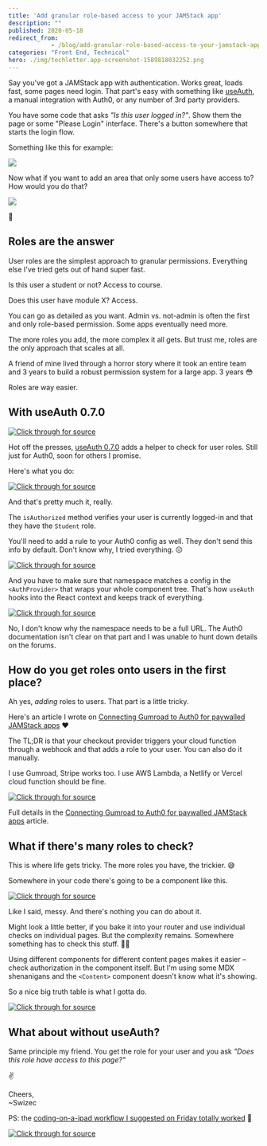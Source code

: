 ```yaml
---
title: 'Add granular role-based access to your JAMStack app'
description: ""
published: 2020-05-18
redirect_from: 
            - /blog/add-granular-role-based-access-to-your-jamstack-app/swizec/9418
categories: "Front End, Technical"
hero: ./img/techletter.app-screenshot-1589818032252.png
---
```


Say you've got a JAMStack app with authentication. Works great, loads fast, some pages need login. That part's easy with something like [useAuth](https://github.com/Swizec/useAuth), a manual integration with Auth0, or any number of 3rd party providers.

You have some code that asks _"Is this user logged in?"_. Show them the page or some "Please Login" interface. There's a button somewhere that starts the login flow.

Something like this for example:

![](./img/HREDYcq.gif)

Now what if you want to add an area that only some users have access to? How would you do that?

![](./img/5eSMcCw.gif)

🤔

## Roles are the answer

User roles are the simplest approach to granular permissions. Everything else I've tried gets out of hand super fast.

Is this user a student or not? Access to course.

Does this user have module X? Access.

You can go as detailed as you want. Admin vs. not-admin is often the first and only role-based permission. Some apps eventually need more.

The more roles you add, the more complex it all gets. But trust me, roles are the only approach that scales at all.

A friend of mine lived through a horror story where it took an entire team and 3 years to build a robust permission system for a large app. 3 years 😳

Roles are way easier.

## With useAuth 0.7.0

[![Click through for source](./img/techletter.app-screenshot-1589818032252.png)](https://www.youtube.com/watch?v=X9PHqmnzr4k)

Hot off the presses, [useAuth 0.7.0](https://github.com/Swizec/useAuth) adds a helper to check for user roles. Still just for Auth0, soon for others I promise.

Here's what you do:

[![Click through for source](./img/techletter.app-screenshot-1589818031718.png)](https://carbon.now.sh/?bg=rgba(255,255,255,1)&t=seti&l=javascript&ds=true&wc=true&wa=true&pv=48px&ph=32px&ln=false&code=const%20ForStudentsOnly%20%3D%20()%20%3D%3E%20%7B%0A%09const%20%7B%20isAuthorized%20%7D%20%3D%20useAuth()%0A%09%0A%09if%20(isAuthorized(%22Student%22))%20%7B%0A%09%09return%20%3CReallyCoolContent%20%2F%3E%0A%09%7D%20else%20%7B%0A%09%09return%20%3CNoAccess%20%2F%3E%0A%09%7D%0A%7D)

And that's pretty much it, really.

The `isAuthorized` method verifies your user is currently logged-in and that they have the `Student` role.

You'll need to add a rule to your Auth0 config as well. They don't send this info by default. Don't know why, I tried everything. 😔

[![Click through for source](./img/techletter.app-screenshot-1589818029535.png)](https://carbon.now.sh/?bg=rgba(255,255,255,1)&t=seti&l=javascript&ds=true&wc=true&wa=true&pv=48px&ph=32px&ln=false&code=%2F%2F%20this%20goes%20in%20Auth0%2Frules%20config%20as%20a%20new%20rule%0Afunction%20(user%2C%20context%2C%20callback)%20%7B%0A%20%20const%20namespace%20%3D%20'https%3A%2F%2FYOUR_DOMAIN'%3B%0A%20%20const%20assignedRoles%20%3D%20(context.authorization%20%7C%7C%20%7B%7D).roles%3B%0A%20%20%0A%20%20user.user_metadata%20%3D%20user.user_metadata%20%7C%7C%20%7B%7D%3B%0A%0A%20%20user.user_metadata.roles%20%3D%20assignedRoles%3B%0A%0A%20%20context.idToken%5Bnamespace%20%2B%20'%2Fuser_metadata'%5D%20%3D%20user.user_metadata%3B%0A%0A%20%20callback(null%2C%20user%2C%20context)%3B%0A%7D)

And you have to make sure that namespace matches a config in the `<AuthProvider>` that wraps your whole component tree. That's how `useAuth` hooks into the React context and keeps track of everything.

[![Click through for source](./img/techletter.app-screenshot-1589818029965.png)](https://carbon.now.sh/?bg=rgba(255,255,255,1)&t=seti&l=javascript&ds=true&wc=true&wa=true&pv=48px&ph=32px&ln=false&code=export%20const%20wrapPageElement%20%3D%20(%7B%20element%2C%20props%20%7D)%20%3D%3E%20(%0A%20%20%3CAuthProvider%0A%20%20%20%20%2F%2F%20...%0A%20%20%20%20customPropertyNamespace%3D%22https%3A%2F%2FYOUR_DOMAIN%22%0A%20%20%3E%0A%20%20%20%20%3CLayout%20%7B...props%7D%3E%7Belement%7D%3C%2FLayout%3E%0A%20%20%3C%2FAuthProvider%3E%0A))

No, I don't know why the namespace needs to be a full URL. The Auth0 documentation isn't clear on that part and I was unable to hunt down details on the forums.

## How do you get roles onto users in the first place?

Ah yes, _adding_ roles to users. That part is a little tricky.

Here's an article I wrote on [Connecting Gumroad to Auth0 for paywalled JAMStack apps](https://swizec.com/blog/connecting-gumroad-to-auth0-for-paywalled-jamstack-apps/swizec/9336) ❤️

The TL;DR is that your checkout provider triggers your cloud function through a webhook and that adds a role to your user. You can also do it manually.

I use Gumroad, Stripe works too. I use AWS Lambda, a Netlify or Vercel cloud function should be fine.

[![Click through for source](./img/techletter.app-screenshot-1589818029816.png)](https://carbon.now.sh/?bg=rgba(255,255,255,1)&t=seti&l=javascript&ds=true&wc=true&wa=true&pv=48px&ph=32px&ln=false&code=%2F%2F%20this%20bit%20of%20code%20adds%20a%20role%20to%20user%0A%20%20if%20(FindYourIdea_PRODUCTS.includes(ping.product_permalink))%20%7B%0A%20%20%20%20%2F%2F%20create%20or%20get%20user%0A%20%20%20%20const%20user%20%3D%20await%20upsertUser(ping)%0A%0A%20%20%20%20if%20(user)%20%7B%0A%20%20%20%20%20%20const%20auth0%20%3D%20await%20getAuth0Client()%0A%0A%20%20%20%20%20%20%2F%2F%20add%20the%20right%20role%0A%20%20%20%20%20%20await%20auth0.assignRolestoUser(%0A%20%20%20%20%20%20%20%20%7B%20id%3A%20user.user_id!%20%7D%2C%0A%20%20%20%20%20%20%20%20%7B%0A%20%20%20%20%20%20%20%20%20%20%2F%2F%20hardcoded%20FindYourIdea%20role%20id%20from%20Auth0%20URL%0A%20%20%20%20%20%20%20%20%20%20roles%3A%20%5BROLE_ID%5D%2C%0A%20%20%20%20%20%20%20%20%7D%0A%20%20%20%20%20%20)%0A%20%20%20%20%7D%0A%20%20%7D)

Full details in the [Connecting Gumroad to Auth0 for paywalled JAMStack apps](https://swizec.com/blog/connecting-gumroad-to-auth0-for-paywalled-jamstack-apps/swizec/9336) article.

## What if there's many roles to check?

This is where life gets tricky. The more roles you have, the trickier. 😅

Somewhere in your code there's going to be a component like this.

[![Click through for source](./img/techletter.app-screenshot-1589818029955.png)](https://carbon.now.sh/?bg=rgba(255,255,255,1)&t=seti&l=javascript&ds=true&wc=true&wa=true&pv=48px&ph=32px&ln=false&code=const%20LockedContent%20%3D%20(props)%20%3D%3E%20%7B%0A%20%20const%20allowUnauth%20%3D%20UNAUTH_PAGES.includes(currentLocation(props))%0A%20%20const%20%7B%20isAuthorized%2C%20isAuthenticated%20%7D%20%3D%20useAuth()%0A%0A%20%20if%20(!allowUnauth%20%26%26%20!isAuthenticated())%20%7B%0A%20%20%20%20%2F%2F%20not%20even%20logged%20in%2C%20ask%20for%20login%0A%20%20%20%20return%20%3CPleaseLogin%20%2F%3E%0A%20%20%7D%20else%20%7B%0A%20%20%20%20if%20(isFindYourIdeaPage(props))%20%7B%0A%20%20%20%20%20%20if%20(isAuthorized(%22FindYourIdea%22))%20%7B%0A%20%20%20%20%20%20%20%20%2F%2F%20FindYourIdea%20page%2C%20access%20-%3E%20show%0A%20%20%20%20%20%20%20%20return%20%3CContent%20%7B...props%7D%20%2F%3E%0A%20%20%20%20%20%20%7D%20else%20%7B%0A%20%20%20%20%20%20%20%20%2F%2F%20FindYourIdea%20page%2C%20no%20access%20-%3E%20buy%0A%20%20%20%20%20%20%20%20return%20%3CPleasePurchase%20findYourIdea%20%2F%3E%0A%20%20%20%20%20%20%7D%0A%20%20%20%20%7D%20else%20if%20(isAuthorized(%22Student%22))%20%7B%0A%20%20%20%20%20%20%2F%2F%20ServerlessReactDev%20page%2C%20acces%20-%3E%20show%0A%20%20%20%20%20%20return%20%3CContent%20%7B...props%7D%20%2F%3E%0A%20%20%20%20%7D%20else%20if%20(allowUnauth)%20%7B%0A%20%20%20%20%20%20%2F%2F%20no%20auth%20required%20-%3E%20show%0A%20%20%20%20%20%20return%20%3CContent%20%7B...props%7D%20%2F%3E%0A%20%20%20%20%7D%20else%20%7B%0A%20%20%20%20%20%20%2F%2F%20ServerlessReactDev%20page%2C%20no%20access%20-%3E%20buy%0A%20%20%20%20%20%20return%20%3CPleasePurchase%20%2F%3E%0A%20%20%20%20%7D%0A%20%20%7D%0A%7D)

Like I said, messy. And there's nothing you can do about it.

Might look a little better, if you bake it into your router and use individual checks on individual pages. But the complexity remains. Somewhere something has to check this stuff. 🤷‍♀️

Using different components for different content pages makes it easier – check authorization in the component itself. But I'm using some MDX shenanigans and the `<Content>` component doesn't know what it's showing.

So a nice big truth table is what I gotta do.

[![Click through for source](./img/techletter.app-screenshot-1589818030521.png)](https://twitter.com/Swizec/status/1250144894808547328)

## What about without useAuth?

Same principle my friend. You get the role for your user and you ask _"Does this role have access to this page?"_

✌️

Cheers,  
~Swizec

PS: the [coding-on-a-ipad workflow I suggested on Friday totally worked](https://swizec.com/blog/looking-for-the-perfect-light-work-device/swizec/9413) 🤘

[![Click through for source](./img/techletter.app-screenshot-1589818031419.png)](https://youtu.be/OqZeMqRqr9A)
